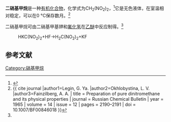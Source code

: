 {{chembox
| Verifiedfields = changed
| Watchedfields = changed
| verifiedrevid = 477388316
| Name = 二硝基甲烷
| ImageFile = dinitromethane.svg
| ImageFile1 = Dinitromethane-3D-vdW.png
| ImageSize = 200px
| OtherNames = 
| IUPACName = 
| SystematicName = 
| Section1 = {{Chembox Identifiers
| CASNo_Ref = {{cascite|correct|CAS}}
| CASNo=625-76-3
| PubChem = 61172
| ChemSpiderID_Ref = {{chemspidercite|correct|chemspider}}
| ChemSpiderID = 55118
| SMILES = C([N+](=O)[O-])[N+](=O)[O-]
| InChI = 1/CH2N2O4/c4-2(5)1-3(6)7/h1H2
| InChIKey = WINNISSSXBRWMA-UHFFFAOYAE
| StdInChI_Ref = {{stdinchicite|correct|chemspider}}
| StdInChI = 1S/CH2N2O4/c4-2(5)1-3(6)7/h1H2
| StdInChIKey_Ref = {{stdinchicite|correct|chemspider}}
| StdInChIKey = WINNISSSXBRWMA-UHFFFAOYSA-N
 }}
| Section2 = {{Chembox Properties
| C=1 | H=2 | N=2 | O=4 
| BoilingPt = {{convert|39|-|40|C|K}}（2 Torr）<ref name=Legin /><br>{{convert|142|-|143|C|K}}（35 Torr）<ref>Nametkin, S. Cyclohexylpseudonitrol. ''J. Russ. Phys.-Chem. Ges.'', 1911. 42. 585-586.</ref>
 }}
}}

'''二硝基甲烷'''是一种[[有机化合物|有机化合物]]，化学式为CH<sub>2</sub>(NO<sub>2</sub>)<sub>2</sub>，<ref>{{cite book | chapter-url = http://webbook.nist.gov/cgi/cbook.cgi?ID=C625763&Mask=1 | chapter = Dinitromethane | publisher = NIST | title = NIST Chemistry WebBook, NIST Standard Reference Database Number 69 | editor1-last = Linstrom | editor1-first = P. J. | editor2-last = Mallard | editor2-first = W. G. | access-date = 2020-06-29 | archive-date = 2020-07-01 | archive-url = https://web.archive.org/web/20200701143434/https://webbook.nist.gov/cgi/cbook.cgi?ID=C625763&Mask=1 | dead-url = no }}</ref>它是无色液体，在室温相对稳定，可以在0 °C保存数月。<ref name=Legin>{{ cite journal |author1=Legin, G. Ya. |author2=Okhlobystina, L. V. |author3=Fainzilberg, A. A. | title = Preparation of pure dinitromethane and its physical properties | journal = Russian Chemical Bulletin | year = 1965 | volume = 14 | issue = 12 | pages = 2190–2191 | doi = 10.1007/BF00846018 }}</ref>

二硝基甲烷可由二硝基甲基钾和[[氟化氢|氟化氢]]在[[乙醚|乙醚]]中反应制得。<ref name=Legin />
:HKC(NO<sub>2</sub>)<sub>2</sub>+HF→H<sub>2</sub>C(NO<sub>2</sub>)<sub>2</sub>+KF

==参考文献==
{{Reflist}}

[[Category:硝基甲烷|Category:硝基甲烷]]